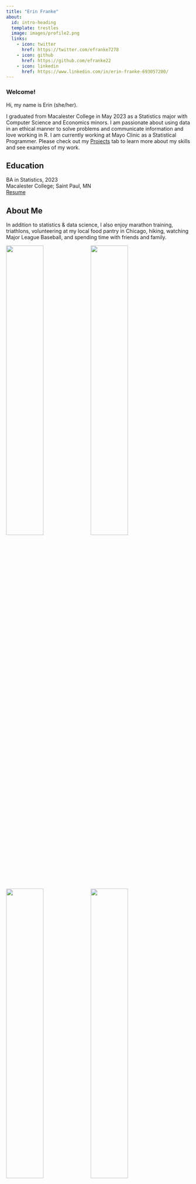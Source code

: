 ```yaml
---
title: "Erin Franke"
about:
  id: intro-heading
  template: trestles
  image: images/profile2.png
  links:
    - icon: twitter
      href: https://twitter.com/efranke7278
    - icon: github
      href: https://github.com/efranke22
    - icon: linkedin
      href: https://www.linkedin.com/in/erin-franke-693057200/
---
```


### Welcome!

::: {#intro-heading}
Hi, my name is Erin (she/her). <br>

I graduated from Macalester College in May 2023 as a Statistics major with Computer Science and Economics minors. I am passionate about using data in an ethical manner to solve problems and communicate information and love working in R. I am currently working at Mayo Clinic as a Statistical Programmer. Please check out my [Projects](https://efranke22.github.io/projects.html) tab to learn more about my skills and see examples of my work.  <br>

## Education

BA in Statistics, 2023 \
Macalester College; Saint Paul, MN\
[Resume](Erin%20Franke%20Resume%202023.pdf)\
:::

## About Me

In addition to statistics & data science, I also enjoy marathon training, triathlons, volunteering at my local food pantry in Chicago, hiking, watching Major League Baseball, and spending time with friends and family.

![](images/hike.png){width='45%'} ![](images/running.png){width='45%'}
![](images/grad.png){width='45%'} ![](images/bball.png){width='45%'}